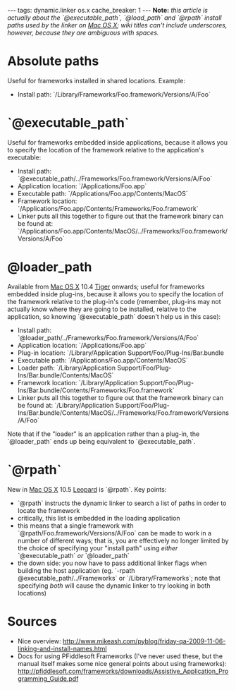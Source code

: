 ---
tags: dynamic.linker os.x
cache_breaker: 1
---
'''Note:''' ''this article is actually about the `@executable_path`, `@load_path` and `@rpath` install paths used by the linker on [[Mac OS X]]; wiki titles can't include underscores, however, because they are ambiguous with spaces.''

= Absolute paths =

Useful for frameworks installed in shared locations. Example:

* Install path: `/Library/Frameworks/Foo.framework/Versions/A/Foo`

= `@executable_path` =

Useful for frameworks embedded inside applications, because it allows you to specify the location of the framework relative to the application's executable:

* Install path: `@executable_path/../Frameworks/Foo.framework/Versions/A/Foo`
* Application location: `/Applications/Foo.app`
* Executable path: `/Applications/Foo.app/Contents/MacOS`
* Framework location: `/Applications/Foo.app/Contents/Frameworks/Foo.framework`
* Linker puts all this together to figure out that the framework binary can be found at: `/Applications/Foo.app/Contents/MacOS/../Frameworks/Foo.framework/Versions/A/Foo`

= @loader_path =

Available from [[Mac OS X]] 10.4 [[Tiger]] onwards; useful for frameworks embedded inside plug-ins, because it allows you to specify the location of the framework relative to the plug-in's code (remember, plug-ins may not actually know where they are going to be installed, relative to the application, so knowing `@executable_path` doesn't help us in this case):

* Install path: `@loader_path/../Frameworks/Foo.framework/Versions/A/Foo`
* Application location: `/Applications/Foo.app`
* Plug-in location: `/Library/Application Support/Foo/Plug-Ins/Bar.bundle
* Executable path: `/Applications/Foo.app/Contents/MacOS`
* Loader path: `/Library/Application Support/Foo/Plug-Ins/Bar.bundle/Contents/MacOS`
* Framework location: `/Library/Application Support/Foo/Plug-Ins/Bar.bundle/Contents/Frameworks/Foo.framework`
* Linker puts all this together to figure out that the framework binary can be found at: `/Library/Application Support/Foo/Plug-Ins/Bar.bundle/Contents/MacOS/../Frameworks/Foo.framework/Versions/A/Foo`

Note that if the "loader" is an application rather than a plug-in, the `@loader_path` ends up being equivalent to `@executable_path`.

= `@rpath` =

New in [[Mac OS X ]] 10.5 [[Leopard]] is `@rpath`. Key points:

* `@rpath` instructs the dynamic linker to search a list of paths in order to locate the framework
* critically, this list is embedded in the loading application
* this means that a single framework with `@rpath/Foo.framework/Versions/A/Foo` can be made to work in a number of different ways; that is, you are effectively no longer limited by the choice of specifying your "install path" using ''either'' `@executable_path` ''or'' `@loader_path`
* the down side: you now have to pass additional linker flags when building the host application (eg. `-rpath @executable_path/../Frameworks` or `/Library/Frameworks`; note that specifying ''both'' will cause the dynamic linker to try looking in both locations)

= Sources =

* Nice overview: http://www.mikeash.com/pyblog/friday-qa-2009-11-06-linking-and-install-names.html
* Docs for using PFiddlesoft Frameworks (I've never used these, but the manual itself makes some nice general points about using frameworks): http://pfiddlesoft.com/frameworks/downloads/Assistive_Application_Programming_Guide.pdf
